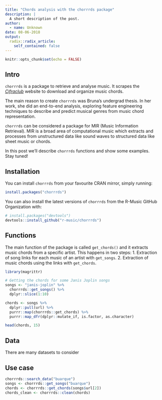 ```yaml
---
title: "Chords analysis with the chorrrds package"
description: |
  A short description of the post.
author:
  - name: Unknown
date: 08-06-2018
output:
  radix::radix_article:
    self_contained: false
---
```


```r
knitr::opts_chunk$set(echo = FALSE)
```

## Intro

`chorrrds` is a package to retrieve and analyse music. It scrapes 
the [*Cifraclub*]() website to download and organize music chords.

The main reason to create `chorrrds` was Bruna's undergrad thesis. In 
her work, she did an end-to-end analysis, exploring feature engineering
techniques to describe and predict musical genres from music chord 
representation.

`chorrrds` can be considered a package for MIR (Music Information 
Retrieval). MIR is a broad area of computational music which extracts 
and processes from unstructured data like sound waves to structured 
data like sheet music or chords.

In this post we'll describe `chorrrds` functions and show 
some examples. Stay tuned!

## Installation

You can install `chorrrds` from your favourite CRAN mirror, simply running:

```r
install.packages("chorrrds")
```

You can also install the latest versions of `chorrrds` from the R-Music GitHub Organization with:

```r
# install.packages("devtools")
devtools::install_github("r-music/chorrrds")
```

## Functions

The main function of the package is called `get_chords()` and it
extracts music chords from a specific artist. This happens in 
two steps:
  1. Extraction of song links for each music of an artist with `get_songs`.
  2. Extraction of music chords using the links with `get_chords`.

```r
library(magrittr)

# Getting the chords for some Janis Joplin songs
songs <- "janis-joplin" %>% 
  chorrrds::get_songs() %>% 
  dplyr::slice(1:10)

chords <- songs %>% 
  dplyr::pull(url) %>% 
  purrr::map(chorrrds::get_chords) %>%
  purrr::map_dfr(dplyr::mutate_if, is.factor, as.character) 

head(chords, 15)
```



## Data

There are many datasets to consider

## Use case

```r
chorrrds::search_data("buarque")
songs <- chorrrds::get_songs("buarque")
chords <- chorrrds::get_chords(songs$url[2])
chords_clean <- chorrrds::clean(chords)
```



